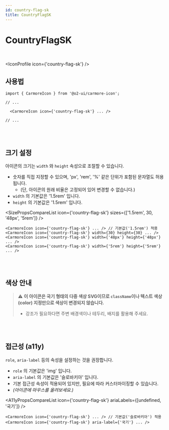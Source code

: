 ```yaml
---
id: country-flag-sk
title: CountryFlagSK
---
```




# CountryFlagSK

<br />

<IconProfile icon={'country-flag-sk'} />

## 사용법

```tsx
import { CarmoreIcon } from '@o2-ui/carmore-icon';

// ...

  <CarmoreIcon icon={'country-flag-sk'} ... />

// ...
```

<br />
<br />

## 크기 설정

아이콘의 크기는 `width` 와 `height` 속성으로 조절할 수 있습니다.

- 숫자를 직접 지정할 수 있으며, 'px', 'rem', '%' 같은 단위가 포함된 문자열도 허용됩니다.
  - (단, 아이콘의 원래 비율은 고정되어 있어 변경할 수 없습니다.)
- `width` 의 기본값은 '1.5rem' 입니다.
- `height` 의 기본값은 '1.5rem' 입니다.

<SizePropsCompareList icon={'country-flag-sk'} sizes={['1.5rem', 30, '48px', '5rem']} />

```tsx
<CarmoreIcon icon={'country-flag-sk'} ... /> // 기본값('1.5rem') 적용
<CarmoreIcon icon={'country-flag-sk'} width={30} height={30} ... />
<CarmoreIcon icon={'country-flag-sk'} width={'48px'} height={'48px'} ... />
<CarmoreIcon icon={'country-flag-sk'} width={'5rem'} height={'5rem'} ... />
```

<br />
<br />

## 색상 안내

> ⚠️ <b>이 아이콘은 국기 형태의 다중 색상 SVG이므로 `className`이나 텍스트 색상(color) 지정만으로 색상이 변경되지 않습니다. </b>
>
> - 강조가 필요하다면 주변 배경색이나 테두리, 배지를 활용해 주세요.

<br />
<br />

## 접근성 (a11y)

`role`, `aria-label` 등의 속성을 설정하는 것을 권장합니다.

- `role` 의 기본값은 'img' 입니다.
- `aria-label` 의 기본값은 '슬로바키아' 입니다.
- 기본 접근성 속성이 적용되어 있지만, 필요에 따라 커스터마이징할 수 있습니다.
- _(아이콘에 마우스를 올려보세요.)_

<A11yPropsCompareList icon={'country-flag-sk'} ariaLabels={[undefined, '국기']} />

```tsx
<CarmoreIcon icon={'country-flag-sk'} ... /> // 기본값('슬로바키아') 적용
<CarmoreIcon icon={'country-flag-sk'} aria-label={'국기'} ... />
```
